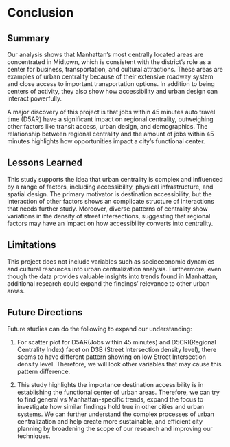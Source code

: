 # Conclusion

## Summary
Our analysis shows that Manhattan's most centrally located areas are concentrated in Midtown, which is consistent with the district's role as a center for business, transportation, and cultural attractions. These areas are examples of urban centrality because of their extensive roadway system and close access to important transportation options. In addition to being centers of activity, they also show how accessibility and urban design can interact powerfully.

A major discovery of this project is that jobs within 45 minutes auto travel time (D5AR) have a significant impact on regional centrality, outweighing other factors like transit access, urban design, and demographics. The relationship between regional centrality and the amount of jobs within 45 minutes highlights how opportunities impact a city's functional center.

## Lessons Learned
This study supports the idea that urban centrality is complex and influenced by a range of factors, including accessibility, physical infrastructure, and spatial design. The primary motivator is destination accessibility, but the interaction of other factors shows an complicate structure of interactions that needs further study. Moreover, diverse patterns of centrality show variations in the density of street intersections, suggesting that regional factors may have an impact on how accessibility converts into centrality.

## Limitations
This project does not include variables such as socioeconomic dynamics and cultural resources into urban centralization analysis. Furthermore, even though the data provides valuable insights into trends found in Manhattan, additional research could expand the findings' relevance to other urban areas.

## Future Directions
Future studies can do the following to expand our understanding:

1. For scatter plot for D5AR(Jobs within 45 minutes) and D5CRI(Regional Centrality Index) facet on D3B (Street Intersection density level), there seems to have different pattern showing on low Street Intersection density level. Therefore, we will look other variables that may cause this pattern difference.

2. This study highlights the importance destination accessibility is in establishing the functional center of urban areas. Therefore, we can try to find general vs Manhattan-specific trends, expand the focus to investigate how similar findings hold true in other cities and urban systems.
We can further understand the complex processes of urban centralization and help create more sustainable, and efficient city planning by broadening the scope of our research and improving our techniques.